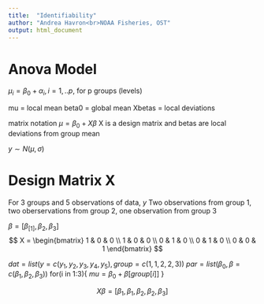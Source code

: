 ```yaml
---
title:  "Identifiability"
author: "Andrea Havron<br>NOAA Fisheries, OST"
output: html_document
---
```



# Anova Model
$\mu_{i} = \beta_{0} + \alpha_{i}, i = 1,..p$, for p groups (levels)

mu = local mean
beta0 = global mean
Xbetas = local deviations
 
 matrix notation
$\mu = \beta_{0} + X\beta$
X is a design matrix and betas are local deviations from group mean

$y \sim N(\mu, \sigma)$

# Design Matrix X
For 3 groups and 5 observations of data, $y$
Two observations from group 1, two oberservations from group 2, one observation from group 3

$\beta = [\beta_[1], \beta_{2}, \beta_{3}]$
$$
X = \begin{bmatrix}
1 & 0 & 0 \\
1 & 0 & 0 \\
0 & 1 & 0 \\
0 & 1 & 0 \\
0 & 0 & 1
\end{bmatrix}
$$

$dat = list(y = c(y_{1},y_{2},y_{3},y_{4},y_{5}), group = c(1,1,2,2,3))$
$par = list(\beta_{0},\beta = c(\beta_{1},\beta_{2},\beta_{3}))$
for(i in 1:3){
$mu = \beta_{0} + \beta[group[i]]$
}

$$
X\beta = [\beta_{1}, \beta_{1}, \beta_{2}, \beta_{2}, \beta_{3}]
$$
